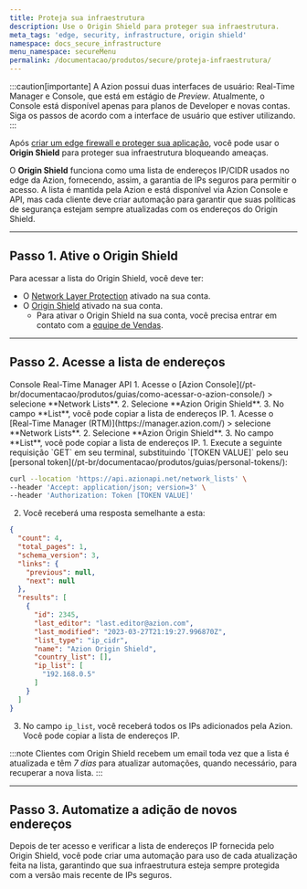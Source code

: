 ```yaml
---
title: Proteja sua infraestrutura
description: Use o Origin Shield para proteger sua infraestrutura.
meta_tags: 'edge, security, infrastructure, origin shield'
namespace: docs_secure_infrastructure
menu_namespace: secureMenu
permalink: /documentacao/produtos/secure/proteja-infraestrutura/
---
```



:::caution[importante]
A Azion possui duas interfaces de usuário: Real-Time Manager e Console, que está em estágio de *Preview*. Atualmente, o Console está disponível apenas para planos de Developer e novas contas. Siga os passos de acordo com a interface de usuário que estiver utilizando.
:::

Após [criar um edge firewall e proteger sua aplicação](/pt-br/documentacao/produtos/guias/secure/edge-firewall-definir-main-settings/), você pode usar o **Origin Shield** para proteger sua infraestrutura bloqueando ameaças.

O **Origin Shield** funciona como uma lista de endereços IP/CIDR usados no edge da Azion, fornecendo, assim, a garantia de IPs seguros para permitir o acesso. A lista é mantida pela Azion e está disponível via Azion Console e API, mas cada cliente deve criar automação para garantir que suas políticas de segurança estejam sempre atualizadas com os endereços do Origin Shield.

---

## Passo 1. Ative o Origin Shield

Para acessar a lista do Origin Shield, você deve ter:

- O [Network Layer Protection](/pt-br/documentacao/produtos/guias/secure/edge-firewall-definir-main-settings/#modulos) ativado na sua conta.
- O [Origin Shield](/pt-br/documentacao/produtos/secure/edge-firewall/network-layer-protection/#origin-shield) ativado na sua conta.
  - Para ativar o Origin Shield na sua conta, você precisa entrar em contato com a [equipe de Vendas](https://www.azion.com/pt-br/contate-vendas/).

---

## Passo 2. Acesse a lista de endereços

<Tabs client:visible>
    <Fragment slot="tab.console">Console</Fragment>
    <Fragment slot="tab.rtm">Real-Time Manager</Fragment>
    <Fragment slot="tab.api">API</Fragment>

<Fragment slot="panel.console">
1. Acesse o [Azion Console](/pt-br/documentacao/produtos/guias/como-acessar-o-azion-console/) > selecione **Network Lists**.
2. Selecione **Azion Origin Shield**.
3. No campo **List**, você pode copiar a lista de endereços IP.
</Fragment>

<Fragment slot="panel.rtm">
1. Acesse o [Real-Time Manager (RTM)](https://manager.azion.com/) > selecione **Network Lists**.
2. Selecione **Azion Origin Shield**.
3. No campo **List**, você pode copiar a lista de endereços IP.
</Fragment>

<Fragment slot="panel.api">
1. Execute a seguinte requisição `GET` em seu terminal, substituindo `[TOKEN VALUE]` pelo seu [personal token](/pt-br/documentacao/produtos/guias/personal-tokens/):

```bash
curl --location 'https://api.azionapi.net/network_lists' \
--header 'Accept: application/json; version=3' \
--header 'Authorization: Token [TOKEN VALUE]'
```

2. Você receberá uma resposta semelhante a esta:

```json
{
  "count": 4,
  "total_pages": 1,
  "schema_version": 3,
  "links": {
    "previous": null,
    "next": null
  },
  "results": [
    {
      "id": 2345,
      "last_editor": "last.editor@azion.com",
      "last_modified": "2023-03-27T21:19:27.996870Z",
      "list_type": "ip_cidr",
      "name": "Azion Origin Shield",
      "country_list": [],
      "ip_list": [
        "192.168.0.5"
      ]
    }
  ]
}
```

3. No campo `ip_list`, você receberá todos os IPs adicionados pela Azion. Você pode copiar a lista de endereços IP.
</Fragment>

</Tabs>

:::note
Clientes com Origin Shield recebem um email toda vez que a lista é atualizada e têm *7 dias* para atualizar automações, quando necessário, para recuperar a nova lista.
:::

---

## Passo 3. Automatize a adição de novos endereços

Depois de ter acesso e verificar a lista de endereços IP fornecida pelo Origin Shield, você pode criar uma automação para uso de cada atualização feita na lista, garantindo que sua infraestrutura esteja sempre protegida com a versão mais recente de IPs seguros.
